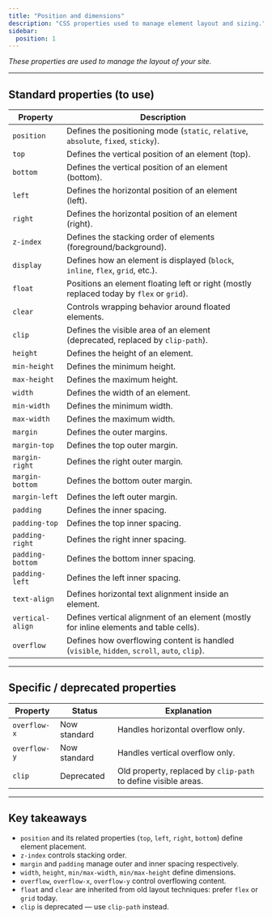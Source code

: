 ```yaml
---
title: "Position and dimensions"
description: "CSS properties used to manage element layout and sizing."
sidebar:
  position: 1
---
```


*These properties are used to manage the layout of your site.*

---

## Standard properties (to use)

| Property | Description |
| --- | --- |
| `position` | Defines the positioning mode (`static`, `relative`, `absolute`, `fixed`, `sticky`). |
| `top` | Defines the vertical position of an element (top). |
| `bottom` | Defines the vertical position of an element (bottom). |
| `left` | Defines the horizontal position of an element (left). |
| `right` | Defines the horizontal position of an element (right). |
| `z-index` | Defines the stacking order of elements (foreground/background). |
| `display` | Defines how an element is displayed (`block`, `inline`, `flex`, `grid`, etc.). |
| `float` | Positions an element floating left or right (mostly replaced today by `flex` or `grid`). |
| `clear` | Controls wrapping behavior around floated elements. |
| `clip` | Defines the visible area of an element (deprecated, replaced by `clip-path`). |
| `height` | Defines the height of an element. |
| `min-height` | Defines the minimum height. |
| `max-height` | Defines the maximum height. |
| `width` | Defines the width of an element. |
| `min-width` | Defines the minimum width. |
| `max-width` | Defines the maximum width. |
| `margin` | Defines the outer margins. |
| `margin-top` | Defines the top outer margin. |
| `margin-right` | Defines the right outer margin. |
| `margin-bottom` | Defines the bottom outer margin. |
| `margin-left` | Defines the left outer margin. |
| `padding` | Defines the inner spacing. |
| `padding-top` | Defines the top inner spacing. |
| `padding-right` | Defines the right inner spacing. |
| `padding-bottom` | Defines the bottom inner spacing. |
| `padding-left` | Defines the left inner spacing. |
| `text-align` | Defines horizontal text alignment inside an element. |
| `vertical-align` | Defines vertical alignment of an element (mostly for inline elements and table cells). |
| `overflow` | Defines how overflowing content is handled (`visible`, `hidden`, `scroll`, `auto`, `clip`). |

---

## Specific / deprecated properties

| Property | Status | Explanation |
| --- | --- | --- |
| `overflow-x` | Now standard | Handles horizontal overflow only. |
| `overflow-y` | Now standard | Handles vertical overflow only. |
| `clip` | Deprecated | Old property, replaced by `clip-path` to define visible areas. |

---

## Key takeaways

- `position` and its related properties (`top`, `left`, `right`, `bottom`) define element placement.  
- `z-index` controls stacking order.  
- `margin` and `padding` manage outer and inner spacing respectively.  
- `width`, `height`, `min/max-width`, `min/max-height` define dimensions.  
- `overflow`, `overflow-x`, `overflow-y` control overflowing content.  
- `float` and `clear` are inherited from old layout techniques: prefer `flex` or `grid` today.  
- `clip` is deprecated — use `clip-path` instead.  
